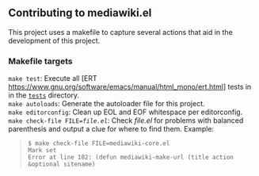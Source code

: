 == Contributing to mediawiki.el ==

This project uses a makefile to capture several actions that aid in the development of this project.

=== Makefile targets ===

;<tt>make test</tt>: Execute all [ERT https://www.gnu.org/software/emacs/manual/html_mono/ert.html] tests in in the <tt>[[tests]]</tt> directory.
;<tt>make autoloads</tt>: Generate the autoloader file for this project.
;<tt>make editorconfig</tt>: Clean up EOL and EOF whitespace per editorconfig.
;<tt>make check-file FILE=''file.el''</tt>: Check ''file.el'' for problems with balanced parenthesis and output a clue for where to find them.  Example:
<blockquote><pre>
$ make check-file FILE=mediawiki-core.el
Mark set
Error at line 102: (defun mediawiki-make-url (title action &optional sitename)
</pre></blockquote>
